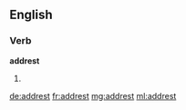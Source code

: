 ==English==
===Verb===
'''addrest'''
# {{obsolete}} {{past of|[[address]]}}

[[de:addrest]]
[[fr:addrest]]
[[mg:addrest]]
[[ml:addrest]]